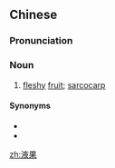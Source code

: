 ==Chinese==
{{zh-forms}}

===Pronunciation===
{{zh-pron
|m=液guǒ
|cat=n
}}

===Noun===
{{zh-noun}}

# [[fleshy]] [[fruit]]; [[sarcocarp]]

====Synonyms====
* {{zh-l|多汁果}}
* {{zh-l|肉果}}

[[zh:液果]]
